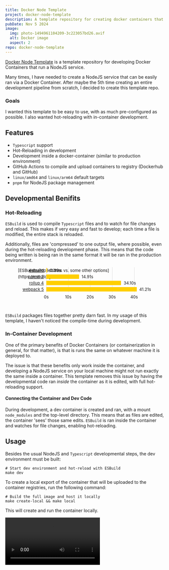 ```yaml
---
title: Docker Node Template
project: docker-node-template
description: A template repository for creating docker containers that run NodeJS services.
pubDate: Nov 5 2024
image:
  img: photo-1494961104209-3c223057bd26.avif
  alt: Docker image
  aspect: 2
repo: docker-node-template
---
```



[Docker Node Template](https://github.com/knicholson32/docker-node-template) is a template repository for developing Docker Containers that run a NodeJS service. 

Many times, I have needed to create a NodeJS service that can be easily ran via a Docker Container. After maybe the 5th time creating an entire development pipeline from scratch, I decided to create this template repo. 

### Goals

I wanted this template to be easy to use, with as much pre-configured as possible. I also wanted hot-reloading with in-container development.

## Features

* `Typescript` support
* Hot-Reloading in development
* Development inside a docker-container (similar to production environment)
* GitHub Actions to compile and upload containers to registry (Dockerhub and GitHub)
* `linux/amd64` and `linux/arm64` default targets
* `pnpm` for NodeJS package management

## Developmental Benifits

### Hot-Reloading

`ESBuild` is used to compile `Typescript` files and to watch for file changes and reload. This makes if very easy and fast to develop; each time a file is modified, the entire stack is reloaded.

Additionally, files are 'compressed' to one output file, where possible, even during the hot-reloading development phase. This means that the code being written is being ran in the same format it will be ran in the production environment.

<figure class="bench" style="position:relative;max-width:800px;height:130px;font-size:13px;line-height:20px;">
  <div style="position:absolute;left:90px;top:0;right:0;height:80px;"><div style="position:absolute;left:0.00%;top:0;width:1px;bottom:0;background:rgba(127,127,127,0.25);"></div><div style="position:absolute;left:20.85%;top:0;width:1px;bottom:0;background:rgba(127,127,127,0.25);"></div><div style="position:absolute;left:41.70%;top:0;width:1px;bottom:0;background:rgba(127,127,127,0.25);"></div><div style="position:absolute;left:62.54%;top:0;width:1px;bottom:0;background:rgba(127,127,127,0.25);"></div><div style="position:absolute;left:83.39%;top:0;width:1px;bottom:0;background:rgba(127,127,127,0.25);"></div><div style="position:absolute;left:0;top:3px;width:0.81%;height:14px;background:rgba(191,191,191,0.2);"></div><div style="position:absolute;left:0;top:3px;width:0.81%;height:14px;background:#FFCF00;" class="bench0-bar0"></div><div style="position:absolute;right:100%;top:0px;width:90px;height:20px;text-align:right;white-space:nowrap;margin-right:8px;font-weight:bold;"><a href="https://esbuild.github.io/">esbuild</a></div><div style="position:absolute;left:0.81%;top:0px;height:20px;margin-left:8px;font-weight:bold;">0.39s</div><div style="position:absolute;left:0;top:23px;width:31.08%;height:14px;background:rgba(191,191,191,0.2);"></div><div style="position:absolute;left:0;top:23px;width:31.08%;height:14px;background:#FFCF00;" class="bench0-bar1"></div><div style="position:absolute;right:100%;top:20px;width:90px;height:20px;text-align:right;white-space:nowrap;margin-right:8px;"><a href="https://parceljs.org/">parcel 2</a></div><div style="position:absolute;left:31.08%;top:20px;height:20px;margin-left:8px;">14.91s</div><div style="position:absolute;left:0;top:43px;width:71.09%;height:14px;background:rgba(191,191,191,0.2);"></div><div style="position:absolute;left:0;top:43px;width:71.09%;height:14px;background:#FFCF00;" class="bench0-bar2"></div><div style="position:absolute;right:100%;top:40px;width:90px;height:20px;text-align:right;white-space:nowrap;margin-right:8px;"><a href="https://rollupjs.org/">rollup 4</a></div><div style="position:absolute;left:71.09%;top:40px;height:20px;margin-left:8px;">34.10s</div><div style="position:absolute;left:0;top:63px;width:85.92%;height:14px;background:rgba(191,191,191,0.2);"></div><div style="position:absolute;left:0;top:63px;width:85.92%;height:14px;background:#FFCF00;" class="bench0-bar3"></div><div style="position:absolute;right:100%;top:60px;width:90px;height:20px;text-align:right;white-space:nowrap;margin-right:8px;"><a href="https://webpack.js.org/">webpack 5</a></div><div style="position:absolute;left:85.92%;top:60px;height:20px;margin-left:8px;">41.21s</div><div style="position:absolute;left:0.00%;top:84px;width:50px;margin-left:-25px;text-align:center;">0s</div><div style="position:absolute;left:20.85%;top:84px;width:50px;margin-left:-25px;text-align:center;">10s</div><div style="position:absolute;left:41.70%;top:84px;width:50px;margin-left:-25px;text-align:center;">20s</div><div style="position:absolute;left:62.54%;top:84px;width:50px;margin-left:-25px;text-align:center;">30s</div><div style="position:absolute;left:83.39%;top:84px;width:50px;margin-left:-25px;text-align:center;">40s</div></div>
  <figcaption class="absolute bottom-0 left-0 right-0 text-center">[ESBuild compile times vs. some other options](https://esbuild.github.io/)</figcaption>
</figure>

`ESBuild` packages files together pretty darn fast. In my usage of this template, I haven't noticed the compile-time during development. 

### In-Container Development

One of the primary benefits of Docker Containers (or containerization in general, for that matter), is that is runs the same on whatever machine it is deployed to. 

The issue is that these benefits only work inside the container, and developing a NodeJS service on your local machine might not run exactly the same inside a container. This template removes this issue by having the developmental code ran _inside_ the container as it is edited, with full hot-reloading support.

#### Connecting the Container and Dev Code

During development, a dev container is created and ran, with a mount `node_modules` and the top-level directory. This means that as files are edited, the container 'sees' those same edits. `ESBuild` is ran inside the container and watches for file changes, enabling hot-reloading.

## Usage

Besides the usual NodeJS and `Typescript` developmental steps, the dev environment must be built:

```shellscript
# Start dev environment and hot-reload with ESBuild
make dev
```

To create a local export of the container that will be uploaded to the container registries, run the following command:

```shellscript
# Build the full image and host it locally
make create-local && make local
```

This will create and run the container locally.

<Video caption="Create the dev environment, and edit files. Hot-reloading is automatic." src="/videos/projects/docker-node-template/docker-node-template-demo"/>

## Repo Configuration

GitHub Actions are used to build the source code into containers and push those containers to Dockerhub and the GitHub registry ([ghcr.io](https://ghcr.io/)). Additionally, the Dockerhub readme and description is copied from the repo.

In order to facilitate these functions, multiple repo variables must be set. See [documentation](https://github.com/knicholson32/docker-node-template?tab=readme-ov-file#repo-configuration) for more details.

